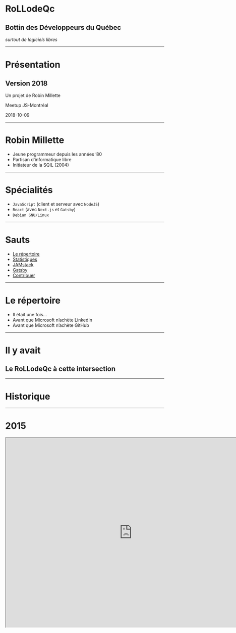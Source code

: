 
# RoLLodeQc
## Bottin des Développeurs du Québec

*surtout de logiciels libres*

---

# Présentation
## Version 2018

Un projet de Robin Millette

Meetup JS-Montréal

2018-10-09

---

# Robin Millette

* Jeune programmeur depuis les années ’80
* Partisan d’informatique libre
* Initiateur de la SQIL (2004)

---

# Spécialités

* ```JavaScript``` (client et serveur avec ```NodeJS```)
* ```React``` (avec ```Next.js``` et ```Gatsby```)
* ```Debian GNU/Linux```

---

# Sauts

* [Le répertoire](#5)
* [Statistiques](#13)
* [JAMstack](#25)
* [Gatsby](#27)
* [Contribuer](#53)

---

# Le répertoire

<ul style={{ textAlign: 'left', fontSize: '1.5em' }}>
  <Appear>
    <li>Il était une fois...</li>
    <li>Avant que Microsoft n’achète LinkedIn</li>
    <li>Avant que Microsoft n’achète GitHub</li>
  </Appear>
</ul>

---

# Il y avait

## Le RoLLodeQc à cette intersection

---

# Historique

---

# 2015

<iframe width="800" height="600" src="http://www.rollodeqc.com/" />

---

# 2017

* Difficultés de mises à jour
* Désuétude des informations

---

# 2018

* Toute nouvelle version
* Script amélioré pour récolter les données GitHub
* Site statique généré avec ```React``` et ```GraphQL``` via ```Gatsby```

---

# Sur mobiles

<iframe width="414" height="600" src="http://dev.rollodeqc.com/fr/" />

---

# Sur le bureau

<iframe width="800" height="600" src="http://dev.rollodeqc.com/fr/" />

---

# Statistiques

---

## Qui sont les développeurs du Québec?

*en date du 28 août 2018*

---

## Aperçu

* **15 650** développeurs
* **9 351** ont au moins une contribution <small>au cours des 20 dernières semaines</small>
* **8 640** ont au moins un dépot
* **2 912** sont disponibles
* **Trop peu de femmes**

---

## Licences

<Barchart title='Licences'>
  1. MIT: **4 107** personnes
  2. Apache-2: **1 761** personnes
  3. GPL-3: **1 238** personnes
  4. GPL-2: **471** personnes
  5. BSD-3-Clause: **526** personnes
  6. BSD-2-Clause: **240** personnes
  7. AGPL-3: **214** personnes
</Barchart>

---

## Langages

<Barchart title='Langages'>
  1. JavaScript: **3 363** personnes
  2. Python: **2 411** personnes
  3. HTML: **2 062** personnes
  4. Java: **1 642** personnes
  5. C++: **1 251** personnes
  6. CSS: **1 165** personnes
  7. Shell: **1 038** personnes
  8. PHP: **1 034** personnes
</Barchart>

---

# RoLLodeQc

---

# Fonctionnalités

Deux usages:

1. Administrateur d’un site régional
1. Visiteurs du site

---

## Administrer

* Configuration de base
* Adapter les langues
* Spécifier une liste de villes, etc.
* Mettre à jour les données périodiquement
* Construire et publier le site

---

## Visiter

* Explorer les profils
* Par licence
* Par langage de programmation
* Par mot clé
* Par lieu
* Par nom

---

## Options de tri

*Le RoLLodeQc n’est pas un palmares*

* Nombre de dépots
* Date d’inscription (sur GitHub)
* Contributions récentes

---

## S’inscrire

C’est sur le *roadmap*...

---

# Roadmap

* Inscription et gestion de son profil
* Page pour chaque développeur
* Statistiques, graphiques
* Cartographie (langages, licences, etc.)
* Section pour des annonces payantes
* Déploiements internationaux

---

# JAMstack

## Architecture moderne de développement web

* ```JavaScript``` côté client,
* API réutilisables
* *Markup* pré-construit

[jamstack.org](https://jamstack.org/)

---

## LAMP, MEAN, maintenant JAM?

* ```Linux``` - ```Apache``` - ```MySQL```/```MariaDB``` - ```PHP```/```Python```/```Perl```
* ```Mongo``` - ```Express``` - ```Angular``` - ```NodeJS```
* ```JavaScript``` - API - Markup

---

# Gatsby

* De type JAMstack
* Générateur de site statique
* ```JavaScript``` (client et ```NodeJS```)
* Basé sur ```React``` (interface client)
* Basé sur ```GraphQL``` (requêtes)

---

## Générateur de site statique

* ```Gatsby``` n’est pas le premier
* J’en ai essayé et écrit plusieurs
* [staticsitegenerators.net](https://staticsitegenerators.net/) en compte 458

---

## ```JavaScript``` (client et ```NodeJS```)

* Écrit en ```JavaScript``` (client et ligne de commande)
* Utilise les outils ```NodeJS```
* npm ou yarn
* Babel
* Webpack

---

## Basé sur ```React```

* Librarie de Facebook pour écrire des composantes web
* Nouvelle génération (incluant vue, angular et bien d’autres)

---

## Basé sur ```GraphQL```

* Remplace REST à certains égards
* Langage de requêtes en graphes (hiérarchiques)
* Uniformise les sources de données (fichiers, URL, etc.)

---

# Prérequis ```Gatsby```

* ```NodeJS```
* npm ou yarn (gestionnaire de paquets JS)
* GNU/Linux, MacOS et Windows (<abbr title='votre kilométrage pourrait varier'>VKPV</abbr>)

---

## Installer ```NodeJS``` et gestionnaire de versions

---

### Sur GNU/Linux (fonctionne aussi sur MacOS), j’utilise ```n```:

```sh
curl -L https://git.io/n-install | bash
```

---

### Sur Windows, installer:

<https://github.com/coreybutler/nvm-windows/releases/download/1.1.7/nvm-setup.zip>

---

## Installer ```NodeJS``` directement

<https://nodejs.org/en/download/>

---

## ```NodeJS``` et npm

* npm: ```NodeJS``` package manager
* package: un ou des modules ```JavaScript```s
* yarn: outil de Facebook pour gérer les paquets npm

<Notes>
Je n’utilise que GNU/Linux, je n’ai pas d’expérience
avec les autres environnements.
</Notes>

---

### Installation globale ou locale

* npm: installer les dépendances d’un projet
* npm --global: installer des outils à la ligne de commande
* npm --global: global au niveau système (sudo) ou utilisateur
* niveau utilisateur de préférence (au lieu d’utiliser sudo)
* C’est pourquoi je suggère d’utiliser n ou nvm pour installer ```NodeJS```

<Notes>
  <ul>
    <li>En général, on utilise npm (ou yarn) pour installer les dépendances d’un projet, localement</li>
    <li>On peut aussi utiliser npm globalement pour installer des outils à la ligne de commande, mais c’est plus rare</li>
    <li>Quand on fait une installation globale, les fichiers iront dans un espace global de l’intallation ```NodeJS```,
      soit au niveau du système (sudo) ou au niveau de l’utilisateur</li>
    <li>C’est préférable que les installations dites globales se fassent au niveau de l’utilisateur pour éviter d’avoir recours à sudo</li>
    <li>D’où la suggestion d’utiliser un gestionnaire de versions pour installer ```NodeJS```</li>
  </ul>
</Notes>

---

## npm vs yarn

* npm est en général livré avec ```NodeJS```
* il peut aussi est mis à jour séparément
* ```npm install --global npm```
* yarn est une alternative à npm avec ses propres commandes, mais le même registres de packages
* ```npm install --global yarn``` n’est pas recommandé
* voir plutôt [yarnpkg.com/fr/docs/install](https://yarnpkg.com/fr/docs/install)
* les deux évoluent rapidement, difficile de choisir
* il en existe d’autres: pnpm, etc.

---

# Environnement ```Gatsby```

* *Starters*
* Greffons
* Composantes ```React```

---

## Versions de ```Gatsby```

* Version 1.9.277 [gatsbyjs.org](https://www.gatsbyjs.org/)
* Version 2.0.0 [gatsbyjs.org](https://gatsbyjs.org/)

On va se pencher sur la version 2, utilisée par le RoLLodeQc.

---

## Starters

Point de départ pour démarrer un nouveau site

[gatsbyjs.org/docs/gatsby-starters](https://gatsbyjs.org/docs/gatsby-starters/)

* CMS
* Blogue
* eCommerce
* etc.

---

## Greffons

*Plugins*

* Sources
* Transformateurs
* Génériques

---

### Implémentation d’un greffon

* Fonctions client
* Fonctions SSR
* Fonctions ```NodeJS```

<Notes>
Gatsby offre un API riche pour construire des greffons à différents stages
de la construction d’un site.
</Notes>

---

### Greffon source

Un greffon source charge les données par différents moyens:

* WordPress
* MongoDB
* API web
* Système de fichiers
* etc.

---

### Greffon transformateur

Converti en object ```JavaScript``` des données telles que:

* CSV
* JSON
* YAML

<Notes>
Un greffon transformateur converti les données d’un format (CSV, YAML, etc.)
en objet ```JavaScript```.
</Notes>

---

### Autres greffons

* Un greffon peut construire sur un autre greffon et sa nomenclature devrait le refléter
* D’autres greffons génériques sont possibles

---

## ```GraphQL```

Langage de requêtes structurées publié par Facebook en 2015 comme alternatives aux API REST.

Utilisé dans ```Gatsby``` pour uniformiser toutes les sources de données:

* Système de fichiers (JSON, markdown, images, etc.)
* GitHub
* WordPress
* etc.

---

### Requête ```GraphQL```

```
query {
  viewer {
    name
    login
    location
    email
    websiteUrl
    bio
  }
}
```

---

### Réponse ```GraphQL```

```js
{
  "data": {
    "viewer": {
      "name": "Robin Millette",
      "login": "millette",
      "location": "Montréal, Québec, Canada",
      "email": "robin@millette.info",
      "websiteUrl": "http://robin.millette.info/",
      "bio": "Je contribue au @RoLLodeQc, le bottin des développeurs du Québec. Saviez-vous que nous sommes près de 16,000 inscrits sur GitHub?"
    }
  }
}
```

---

### GHraphql

* Script pour mettre à jour les données
* Gère les multiples requêtes nécessaires
* Obéit aux quotas de GitHub
* S’utilise aussi indépendemment du bottin

<Notes>
<p>Dans le cadre du RoLLodeQc, j’ai écrit le script ghraphql pour faire
les requêtes à GitHub puisque ce dernier limite, selon la complexité,
le nombre de résultats par requête.</p>
<p>Le script exporte ses données dans un fichier de son choix.</p>
</Notes>

---

## Composantes ```React```

* Toutes les composantes ```React``` sont à votre disposition
* Applications hybrides statique/dynamique

---

# Contribuer

<ul style={{ textAlign: 'left', fontSize: '1.5em' }}>
  <Appear>
    <li>Le projet vous intéresse?</li>
    <li>Vous pouvez contribuer de multiples façons.</li>
  </Appear>
</ul>

---

## Sources des logiciels libres

* <https://github.com/millette/gatsby-starter-location-github>
* <https://github.com/millette/ghraphql>
* <https://github.com/millette/presentation-rollodeqc-2018>

---

## Autres façons de contribuer

* Design/look
* Promotion, animation
* Idées pour améliorer le site
* *Star* sur GitHub
* *Follow* sur Twitter

---

# Liens

* **Bottin**: [dev.rollodeqc.com](http://dev.rollodeqc.com/)
* **Gatsby**: [gatsbyjs.org](https://www.gatsbyjs.org)
* **Site personnel**: [robin.millette.info](http://robin.millette.info/)
* **Présentation**: [rollo-ws-2018.surge.sh](http://rollo-ws-2018.surge.sh/)
* **Via dat (beaker browser)**: [6525159ab9b35072af7408b71ad5b0a041925413e8c12035fee94e8d6239106f](dat://6525159ab9b35072af7408b71ad5b0a041925413e8c12035fee94e8d6239106f)

---

* <http://rollo-ws-2018.surge.sh>
* <http://dev.rollodeqc.com>
* <http://robin.millette.info>
* <https://twitter.com/rollodeqc>
* <https://www.gatsbyjs.org>
* <https://github.com/millette>
* [gatsby-starter-location-github](https://github.com/millette/gatsby-starter-location-github) <small>(sur github)</small>
* [ghraphql](https://github.com/millette/ghraphql) <small>(sur github)</small>

---

# Fin des *slides*
